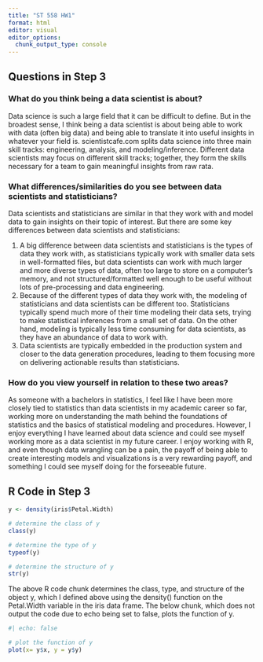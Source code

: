 ```yaml
---
title: "ST 558 HW1"
format: html
editor: visual
editor_options: 
  chunk_output_type: console
---
```


## Questions in Step 3

### What do you think being a data scientist is about?

Data science is such a large field that it can be difficult to define. But in the broadest sense, I think being a data scientist is about being able to work with data (often big data) and being able to translate it into useful insights in whatever your field is. scientistcafe.com splits data science into three main skill tracks: engineering, analysis, and modeling/inference. Different data scientists may focus on different skill tracks; together, they form the skills necessary for a team to gain meaningful insights from raw rata.

### What differences/similarities do you see between data scientists and statisticians?

Data scientists and statisticians are similar in that they work with and model data to gain insights on their topic of interest. But there are some key differences between data scientists and statisticians:

1. A big difference between data scientists and statisticians is the types of data they work with, as statisticians typically work with smaller data sets in well-formatted files, but data scientists can work with much larger and more diverse types of data, often too large to store on a computer's memory, and not structured/formatted well enough to be useful without lots of pre-processing and data engineering. 
2. Because of the different types of data they work with, the modeling of statisticians and data scientists can be different too. Statisticians typically spend much more of their time modeling their data sets, trying to make statistical inferences from a small set of data. On the other hand, modeling is typically less time consuming for data scientists, as they have an abundance of data to work with. 
3. Data scientists are typically embedded in the production system and closer to the data generation procedures, leading to them focusing more on delivering actionable results than statisticians.

### How do you view yourself in relation to these two areas?

As someone with a bachelors in statistics, I feel like I have been more closely tied to statistics than data scientists in my academic career so far, working more on understanding the math behind the foundations of statistics and the basics of statistical modeling and procedures. However, I enjoy everything I have learned about data science and could see myself working more as a data scientist in my future career. I enjoy working with R, and even though data wrangling can be a pain, the payoff of being able to create interesting models and visualizations is a very rewarding payoff, and something I could see myself doing for the forseeable future.

## R Code in Step 3

```r
y <- density(iris$Petal.Width)
```

```r
# determine the class of y
class(y)

# determine the type of y
typeof(y)

# determine the structure of y
str(y)
```

The above R code chunk determines the class, type, and structure of the object y, which I defined above using the density() function on the Petal.Width variable in the iris data frame. The below chunk, which does not output the code due to echo being set to false, plots the function of y.

```r
#| echo: false

# plot the function of y
plot(x= y$x, y = y$y)
```